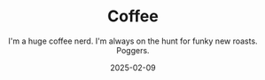 ---
title: Coffee
subtitle: I'm a huge coffee nerd. I'm always on the hunt for funky new roasts. Poggers.
date: 2025-02-09
emoji: hot_drink.png
blogExclude: true
---